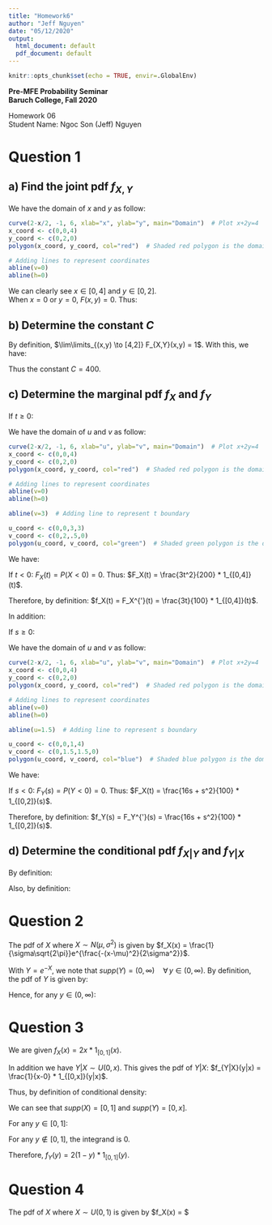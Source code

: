 ```yaml
---
title: "Homework6"
author: "Jeff Nguyen"
date: "05/12/2020"
output:
  html_document: default
  pdf_document: default
---
```


```r
knitr::opts_chunk$set(echo = TRUE, envir=.GlobalEnv)
```

**Pre-MFE Probability Seminar**  
**Baruch College, Fall 2020**  


Homework 06  
Student Name: Ngoc Son (Jeff) Nguyen  


# **Question 1**  

## a) Find the joint pdf $f_{X,Y}$  

We have the domain of $x$ and $y$ as follow:  
```r
curve(2-x/2, -1, 6, xlab="x", ylab="y", main="Domain")  # Plot x+2y=4
x_coord <- c(0,0,4)
y_coord <- c(0,2,0)
polygon(x_coord, y_coord, col="red")  # Shaded red polygon is the domain of x,y

# Adding lines to represent coordinates
abline(v=0)
abline(h=0)
```  
  
We can clearly see $x \in [0,4]$ and $y \in [0,2]$.  
When $x=0$ or $y=0$, $F(x,y) = 0$. Thus:

\begin{equation}
  \begin{aligned}
    F_{X,Y}(x,y) =& Cxy(x^2 + y) * 1_{\{ x \in [0,4], y \in [0,2]\}}(x,y)  \\
    \text{thus, by definition of pdf:}  \\
    f_{X,Y}(x,y) =& \frac{\partial^2}{{\partial x} {\partial y}} F_{X,Y}(x,y) \\
                 =& \frac{\partial^2}{{\partial x} {\partial y}} Cxy(x^2 + y) * 
                    1_{\{ x \in [0,4], y \in [0,2]\}}(x,y)  \\
                 =& \frac{\partial}{\partial x}\Big[ \frac{\partial (Cx^3y + Cxy^2)}{\partial y} \Big] * 
                    1_{\{ x \in [0,4], y \in [0,2]\}}(x,y)  \\
                 =& \frac{\partial}{\partial x} (Cx^3 + 2Cxy) * 
                    1_{\{ x \in [0,4], y \in [0,2]\}}(x,y)  \\
                 =& (3Cx^2 + 2Cy) * 1_{\{ x \in [0,4], y \in [0,2]\}}(x,y)  \\
  \end{aligned}
\end{equation}
  
## b) Determine the constant $C$  

By definition, $\lim\limits_{(x,y) \to [4,2]} F_{X,Y}(x,y) = 1$. With this, we have:  

\begin{equation}
  \begin{aligned}
    F_{X,Y}(x,y) =& \int \int_{D} f_{X,Y}(x,y) \, dxdy   \\
                 =& \int_{0}^{2} \int_{0}^{4} (3Cx^2 + 2Cy) \, dxdy  \\
                 =& C \int_{0}^{2} \int_{0}^{4} (3x^2 + 2y) \, dxdy  \\
                 =& C \int_{0}^{2} \quad \int_{0}^{4} (3x^2 + 2y)dx \quad dy  \\
                 =& C \int_{0}^{2} \quad \Big( \frac{3x^4}{4} + 2yx \Big|_{x=0}^{x=4} \Big) \quad dy  \\
                 =& C \int_{0}^{2} (192 + 8y)dy  \\
                 =& C (192y + 4y^2) \Big|_{y=0}^{y=2}  \\
                 =& C(384 + 16)  \\
                 =& 400C \\
    \text{plug in:}  \\
    1 =& 400C \\
    C =& \frac{1}{400} \\
  \end{aligned}
\end{equation}
  
Thus the constant $C=400$.  

## c) Determine the marginal pdf $f_X$ and $f_Y$  

If $t \geqslant 0$:  

\begin{equation}
  \begin{aligned}
    F_X(t) =& P(X \leqslant t)   \\
           =& \int \int_{u \leqslant t} f_{X,Y}(u,v)dudv   \\
    f_{X,Y}(u,v) =& \frac{1}{400} (3u^2 + 2v) * 1_{\{ u \in [0,4], v \in [0,2]\}}(u,v)  \\
    D =& \{{u \leqslant t}\} \cap \{{u \in [0,4], v \in [0,2]}\}  \\
  \end{aligned}
\end{equation}  

We have the domain of $u$ and $v$ as follow:  
```r
curve(2-x/2, -1, 6, xlab="u", ylab="v", main="Domain")  # Plot x+2y=4
x_coord <- c(0,0,4)
y_coord <- c(0,2,0)
polygon(x_coord, y_coord, col="red")  # Shaded red polygon is the domain of x,y

# Adding lines to represent coordinates
abline(v=0)
abline(h=0)

abline(v=3)  # Adding line to represent t boundary

u_coord <- c(0,0,3,3)
v_coord <- c(0,2,.5,0)
polygon(u_coord, v_coord, col="green")  # Shaded green polygon is the domain of u,v
```
  
We have:  

\begin{equation}
  \begin{aligned}
    F_X(t) =& \int \int_{D} f_{X,Y}(u,v) \, dvdu   \\
           =& \int_{0}^{t} \int_{0}^2 f_{X,Y}(u,v) \, dvdu   \\
           =& \int_{0}^{t} \int_{0}^2 \frac{1}{400} (3u^2 + 2v) \, dvdu   \\
           =& \frac{1}{400} \int_{0}^{t} \quad \int_{0}^2 (3u^2 + 2v)dv \quad du   \\
           =& \frac{1}{400} \int_{0}^{t} (3u^2v + v^2) \Big|_{v=0}^{v=2} \quad du \\
           =& \frac{1}{400} \int_{0}^{t} (6u^2 + 4)du \\
           =& \frac{1}{400} (6u^2 + 4) \Big|_{u=0}^{u=t} \\
           =& \frac{1}{400} 6t^2 \\
           =& \frac{3t^2}{200}  \\
  \end{aligned}
\end{equation}
  
If $t<0$: $F_X(t) = P(X<0) = 0$. Thus: $F_X(t) = \frac{3t^2}{200} * 1_{[0,4]}(t)$.  

Therefore, by definition: $f_X(t) = F_X^{'}(t) = \frac{3t}{100} * 1_{[0,4]}(t)$.  

In addition:  

If $s \geqslant 0$:  

\begin{equation}
  \begin{aligned}
    F_Y(s) =& P(Y \leqslant s)   \\
           =& \int \int_{v \leqslant s} f_{X,Y}(u,v)dudv   \\
    f_{X,Y}(u,v) =& \frac{1}{400} (3u^2 + 2v) * 1_{\{ u \in [0,4], v \in [0,2]\}}(u,v)  \\
    G =& \{{v \leqslant s}\} \cap \{{u \in [0,4], v \in [0,2]}\}  \\
  \end{aligned}
\end{equation}  

We have the domain of $u$ and $v$ as follow:  
```r
curve(2-x/2, -1, 6, xlab="u", ylab="v", main="Domain")  # Plot x+2y=4
x_coord <- c(0,0,4)
y_coord <- c(0,2,0)
polygon(x_coord, y_coord, col="red")  # Shaded red polygon is the domain of x,y

# Adding lines to represent coordinates
abline(v=0)
abline(h=0)

abline(u=1.5)  # Adding line to represent s boundary

u_coord <- c(0,0,1,4)
v_coord <- c(0,1.5,1.5,0)
polygon(u_coord, v_coord, col="blue")  # Shaded blue polygon is the domain of u,v
```
  
We have:  

\begin{equation}
  \begin{aligned}
    F_Y(s) =& \int \int_{G} f_{X,Y}(u,v) \, dudv   \\
           =& \int_{0}^{s} \int_{0}^4 f_{X,Y}(u,v) \, dudv   \\
           =& \int_{0}^{s} \int_{0}^4 \frac{1}{400} (3u^2 + 2v) \, dudv   \\
           =& \frac{1}{400} \int_{0}^{s} \quad \int_{0}^2 (3u^2 + 2v)dv \quad dv   \\
           =& \frac{1}{400} \int_{0}^{s} (u^3 + 2uv) \Big|_{u=0}^{u=2} \quad dv \\
           =& \frac{1}{400} \int_{0}^{s} (64 + 8v)dv \\
           =& \frac{1}{400} (64v + 4v^2) \Big|_{v=0}^{v=s} \\
           =& \frac{1}{400} 64s + 4s^2 \\
           =& \frac{16s + s^2}{100}  \\
  \end{aligned}
\end{equation}
  
If $s<0$: $F_Y(s) = P(Y<0) = 0$. Thus: $F_X(t) = \frac{16s + s^2}{100} * 1_{[0,2]}(s)$.  

Therefore, by definition: $f_Y(s) = F_Y^{'}(s) = \frac{16s + s^2}{100} * 1_{[0,2]}(s)$.
  
## d) Determine the conditional pdf $f_{X|Y}$ and $f_{Y|X}$  

By definition:

\begin{equation}
  \begin{aligned}
    f_{X|Y}(x|y) =& \frac{f_{X,Y}(x,y)}{f_Y(y)}  \\
                 =& \frac{\frac{1}{400} (3x^2 + 2y) * 1_{\{ x \in [0,4], y \in [0,2]\}}(x,y)}{\frac{16y + y^2}{100} * 1_{[0,2]}(s)}  \\
                 =& \frac{1}{4} \frac{3x^2 + 2y}{16y + y^2}  \\
  \end{aligned}
\end{equation}
  
Also, by definition:

\begin{equation}
  \begin{aligned}
    f_{Y|X}(y|x) =& \frac{f_{X,Y}(x,y)}{f_X(x)}  \\
                 =& \frac{\frac{1}{400} (3x^2 + 2y) * 1_{\{ x \in [0,4], y \in [0,2]\}}(x,y)}{\frac{3x}{100} * 1_{[0,4]}(x)}  \\
                 =& \frac{1}{4} \frac{3x^2 + 2y}{3x}  \\
  \end{aligned}
\end{equation}
  
# **Question 2**
  
The pdf of $X$ where $X \sim N(\mu,\sigma^2)$ is given by $f_X(x) = \frac{1}{\sigma\sqrt{2\pi}}e^{\frac{-(x-\mu)^2}{2\sigma^2}}$.  

With $Y = e^{-X}$, we note that $supp(Y) = (0,\infty) \quad \forall \, y \in (0,\infty)$. By definition, the pdf of $Y$ is given by:  

\begin{equation}
  \begin{aligned}
    F_Y(y) =& P(Y \leqslant y)  \\
           =& P(e^{-X} \leqslant y)  \\
           =& P(X \geqslant -lny)  \\
           =& \int_{-lny}^{\infty} e^{\frac{-(x-\mu)^2}{2\sigma^2}} * 1_{(0,\infty)}(y) \\
           =& \Big[ \frac{1}{\sigma\sqrt{2\pi}} \int_{-lny}^{\infty} e^{\frac{-(x-\mu)^2}{2\sigma^2}}dx \Big] * 1_{(0,\infty)}(y)  \\
  \end{aligned}
\end{equation}
  
Hence, for any $y \in (0,\infty)$:  

\begin{equation}
  \begin{aligned}
    f_Y(y) =& F_Y^{'}(y)  \\
           =& \frac{d}{dy} \Big( \frac{1}{\sigma\sqrt{2\pi}} \int_{-lny}^{\infty} e^{\frac{-(x-\mu)^2}{2\sigma^2}} \Big) * 1_{(0,\infty)}(y)  \\
           =& \Big[ -\frac{1}{\sigma\sqrt{2\pi}} e^{\frac{-(lny-\mu)^2}{2\sigma^2}} \frac{d}{dy} (-lny) \Big] * 1_{(0,\infty)}(y)  \\
           =& \frac{1}{y\sigma\sqrt{2\pi}} e^{\frac{-(lny-\mu)^2}{2\sigma^2}} * 1_{(0,\infty)}(y)  \\
  \end{aligned}
\end{equation}
  
# **Question 3**
  
We are given $f_X(x) = 2x*1_{[0,1]}(x)$.  

In addition we have $Y|X \sim U(0,x)$. This gives the pdf of $Y|X$: $f_{Y|X}(y|x) = \frac{1}{x-0} * 1_{[0,x]}(y|x)$.  

Thus, by definition of conditional density:  

\begin{equation}
  \begin{aligned}
    f_{X,Y}(x,y) =& f_{Y|X}(y|x) * f_X(x)  \\
                 =& \frac{1}{x} * 1_{[0,x]}(y|x) * 2x * 1_{[0,1]}(x) \\
                 =& 2 * 1_{[0,x]}(y|x) * 1_{[0,1]}(x)
  \end{aligned}
\end{equation}

We can see that $supp(X) = [0,1]$ and $supp(Y) = [0,x]$.  

For any $y \in [0,1]$:  

\begin{equation}
  \begin{aligned}
    f_Y(y) =& \int_{D_y} f_{X,Y}(x,y)dx  \\
           =& \int_{y}^1 2dx  \\
           =& 2x \Big|_{x=y}^{x=1}  \\
           =& 2 - 2y \\
           =& 2(1 - y)  \\
  \end{aligned}
\end{equation}
  
For any $y \notin [0,1]$, the integrand is 0.

Therefore, $f_Y(y) = 2(1 - y) * 1_{[0,1]}(y)$.
  
# **Question 4**  

The pdf of $X$ where $X \sim U(0,1)$ is given by $f_X(x) = $